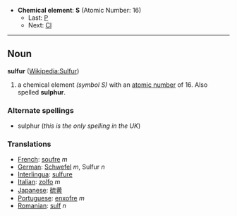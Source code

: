 *'''Chemical element''': '''S''' (Atomic Number: 16)
**Last: [[Phosphorus|P]]
**Next: [[Chlorine|Cl]]
----
== Noun ==
'''sulfur''' ([[en:Sulfur|Wikipedia:Sulfur]])

#a chemical element ''(symbol S)'' with an [[atomic number]] of 16.  Also spelled '''sulphur'''.

===Alternate spellings===
*sulphur (''this is the only spelling in the UK'')

===Translations===
*[[French]]: [[soufre]] ''m''
*[[German]]: [[Schwefel]] ''m'', Sulfur ''n''
*[[Interlingua]]: [[sulfure]]
*[[Italian]]: [[zolfo]] ''m''
*[[Japanese]]: [[硫黄]]
*[[Portuguese]]: [[enxofre]] ''m''
*[[Romanian]]: [[sulf]] ''n''